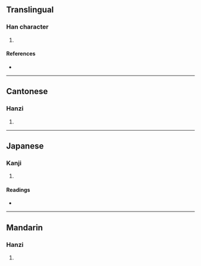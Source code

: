 {{character info/new}}
==Translingual==

===Han character===
{{Han char|rn=38|rad=女|as=06|sn=9|four=42464|canj=VHJR|ids=⿰女舌}}

# {{defn|Han|sort=女06}}

====References====
* {{Han ref|kx=0260.040|dkj=06212|dj=0526.040|hdz=21045.020|uh=59E1|ud=23009|bh=CE62|bd=52834}}

----

==Cantonese==

===Hanzi===
{{yue-hanzi|jyut=|y=waat6}}

# {{defn|lang=yue|sort=女06}}

----

==Japanese==

===Kanji===
{{ja-kanji|grade=|rs=女06}}

# {{defn|lang=ja|sort=女06}}

====Readings====
* {{ja-readings|on=[[かつ]] (katsu), [[かち]] (kachi)|kun=[[あつかましい]] (atsukamashii), [[わるがしこい]] (warugashikoi)}}

----

==Mandarin==

===Hanzi===
{{cmn-hanzi|pin=[[huá]] ([[hua2]])|wg=hua<sup>4</sup>}}

# {{defn|lang=cmn|sort=女06}}